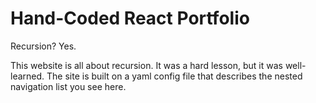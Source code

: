 # Hand-Coded React Portfolio

Recursion? Yes.

This website is all about recursion. It was a hard lesson, but it was
well-learned. The site is built on a yaml config file that describes
the nested navigation list you see here.
